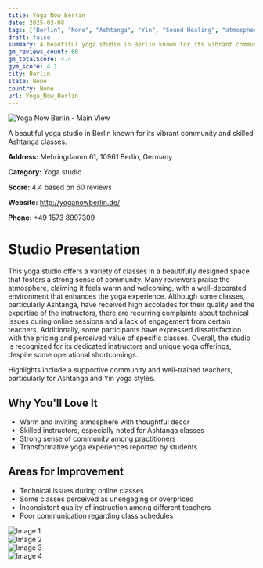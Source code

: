 ```yaml
---
title: Yoga Now Berlin
date: 2025-03-08
tags: ["Berlin", "None", "Ashtanga", "Yin", "Sound Healing", "atmospheric", "community-focused", "Berlin"]  
draft: false
summary: A beautiful yoga studio in Berlin known for its vibrant community and skilled Ashtanga classes.
gm_reviews_count: 60
gm_totalScore: 4.4
gym_score: 4.1
city: Berlin
state: None
country: None
url: Yoga_Now_Berlin
---
```


<div className="aspect-[16/9] relative my-8">
  <img 
    src="https://lh5.googleusercontent.com/p/AF1QipNfc2kVmM5NbebugKyAhljPjHaaRoA2jABVd706=w1920-h1080-k-no"
    alt="Yoga Now Berlin - Main View"
    className="object-cover absolute inset-0 w-full h-full rounded-lg"
  />
</div>

A beautiful yoga studio in Berlin known for its vibrant community and skilled Ashtanga classes.

**Address:** Mehringdamm 61, 10961 Berlin, Germany

**Category:** Yoga studio

**Score:** 4.4 based on 60 reviews

**Website:** http://yoganowberlin.de/

**Phone:** +49 1573 8997309

# Studio Presentation

This yoga studio offers a variety of classes in a beautifully designed space that fosters a strong sense of community. Many reviewers praise the atmosphere, claiming it feels warm and welcoming, with a well-decorated environment that enhances the yoga experience. Although some classes, particularly Ashtanga, have received high accolades for their quality and the expertise of the instructors, there are recurring complaints about technical issues during online sessions and a lack of engagement from certain teachers. Additionally, some participants have expressed dissatisfaction with the pricing and perceived value of specific classes. Overall, the studio is recognized for its dedicated instructors and unique yoga offerings, despite some operational shortcomings.

Highlights include a supportive community and well-trained teachers, particularly for Ashtanga and Yin yoga styles.

## Why You'll Love It

- Warm and inviting atmosphere with thoughtful decor
- Skilled instructors, especially noted for Ashtanga classes
- Strong sense of community among practitioners
- Transformative yoga experiences reported by students

## Areas for Improvement

- Technical issues during online classes
- Some classes perceived as unengaging or overpriced
- Inconsistent quality of instruction among different teachers
- Poor communication regarding class schedules

<div className="grid grid-cols-1 xl:grid-cols-2 gap-4 my-8">
<div className="aspect-[4/3] relative"><img src="https://lh3.googleusercontent.com/p/AF1QipPcFfSfOb5LbiMspm-6rbZMeGl8C6Y2uHWvbXGm=w1920-h1080-k-no" alt="Image 1" className="object-cover absolute inset-0 w-full h-full rounded-lg" /></div>
<div className="aspect-[4/3] relative"><img src="https://lh5.googleusercontent.com/p/AF1QipNVnE2t05_BdTCEBGfaWmPNF0b3hZEFpRmhqQYK=w1920-h1080-k-no" alt="Image 2" className="object-cover absolute inset-0 w-full h-full rounded-lg" /></div>
<div className="aspect-[4/3] relative"><img src="https://lh5.googleusercontent.com/p/AF1QipO71REMC7qmfPQ_Ov9nrV8UiO_VDl7eEDzY6SD_=w1920-h1080-k-no" alt="Image 3" className="object-cover absolute inset-0 w-full h-full rounded-lg" /></div>
<div className="aspect-[4/3] relative"><img src="https://lh5.googleusercontent.com/p/AF1QipNODqQ5raMF7eedgQcyBCCirvX6NijPBfzqjnl1=w1920-h1080-k-no" alt="Image 4" className="object-cover absolute inset-0 w-full h-full rounded-lg" /></div>
</div>
